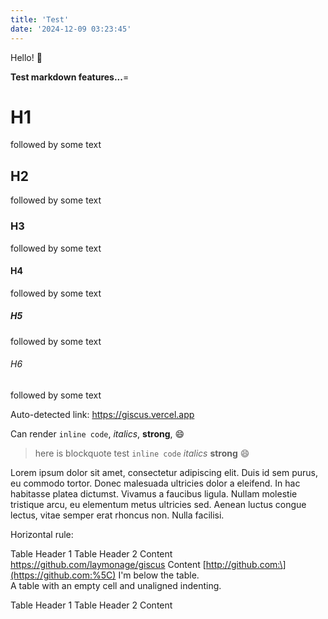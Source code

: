 ```yaml
---
title: 'Test'
date: '2024-12-09 03:23:45'
---
```


Hello! 🎉

**Test markdown features...**=

# H1

followed by some text

## H2

followed by some text

### H3

followed by some text

#### H4

followed by some text

##### H5

followed by some text

###### H6

followed by some text

Auto-detected link: https://giscus.vercel.app

Can render `inline code`, _italics_, **strong**, 😄

> here is blockquote
> test `inline code` _italics_ **strong** 😄

Lorem ipsum dolor sit amet, consectetur adipiscing elit. Duis id sem purus, eu commodo tortor. Donec malesuada ultricies dolor a eleifend. In hac habitasse platea dictumst. Vivamus a faucibus ligula. Nullam molestie tristique arcu, eu elementum metus ultricies sed. Aenean luctus congue lectus, vitae semper erat rhoncus non. Nulla facilisi.

Horizontal rule:

Table Header 1	Table Header 2
Content	https://github.com/laymonage/giscus
Content	[http://github.com:\](https://github.com:%5C)
I'm below the table.	
A table with an empty cell and unaligned indenting.

Table Header 1	Table Header 2
Content	
